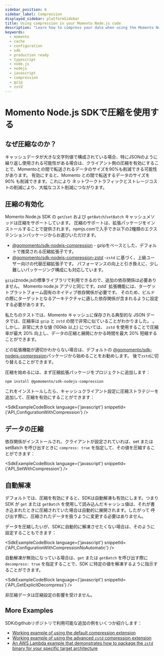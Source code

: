 ```yaml
---
sidebar_position: 6
sidebar_label: Compression
displayed_sidebar: platformSidebar
title: Using compression in your Momento Node.js code
description: "Learn how to compress your data when using the Momento Node.js SDK"
keywords:
  - momento
  - cache
  - configuration
  - sdk
  - production ready
  - typescript
  - node.js
  - nodejs
  - javascript
  - compression
  - gzip
  - zstd
---
```



# Momento Node.js SDKで圧縮を使用する

## なぜ圧縮なのか？

キャッシュデータが大きな文字列値で構成されている場合、特にJSONのように繰り返し使用される可能性がある場合は、クライアント側の圧縮を有効にすることで、Momentoとの間で転送されるデータのサイズを90%も削減できる可能性があります。
有効にすると、Momento との間で転送するデータのサイズを 90% も削減できます。これにより
ネットワークトラフィックとストレージコストの削減により、大幅なコスト削減につながります。

## 圧縮の有効化

Momento Node.js SDK の `get`/`set` および `getBatch`/`setBatch` キャッシュメソッドは圧縮をサポートしています。
圧縮のサポートは、拡張パッケージをインストールすることで提供されます。npmjs.comで入手でき以下の2種類のエクステンションパッケージからお選びいただけます。

- [@gomomento/sdk-nodejs-compression](https://www.npmjs.com/package/@gomomento/sdk-nodejs-compression) - gzipをベースとした、デフォルトで推奨される圧縮拡張子です。
- [@gomomento/sdk-nodejs-compression-zstd](https://www.npmjs.com/package/@gomomento/sdk-nodejs-compression-zstd) -`zstd` に基づく、上級ユーザー向けの代替圧縮拡張子です。
  パフォーマンスの向上と引き換えに、少し難しいパッケージング構成にも対応しています。

`gzip`はnode.jsの標準ライブラリで利用できるので、追加の依存関係は必要ありません。
Momento node.js アプリと同じです。zstd` 拡張機能には、ターゲットプラットフォーム固有のネイティブ依存関係が必要です。
そのため、ビルドの際にターゲットとなるアーキテクチャに適した依存関係が含まれるように設定する必要があります。

私たちのテストでは、Momento キャッシュに保存される典型的な JSON データでは、圧縮率は `gzip` と `zstd` の間で非常に似ていることがわかりました。
。しかし、非常に大きな値 (100kb 以上) については、 `zstd` を使用することで圧縮率が最大 20% 向上し、データの圧縮と展開にかかる時間を最大 20% 短縮することができます。

どの拡張機能が適切かわからない場合は、デフォルトの
[@gomomento/sdk-nodejs-compression](https://www.npmjs.com/package/@gomomento/sdk-nodejs-compression)パッケージから始めることをお勧めします。
後で`zstd`に切り替えることができます。

圧縮を始めるには、まず圧縮拡張パッケージをプロジェクトに追加します：

```cli
npm install @gomomento/sdk-nodejs-compression
```

これをインストールしたら、キャッシュクライアント設定に圧縮ストラテジーを追加して、圧縮を有効にすることができます：

<SdkExampleCodeBlock language={'javascript'} snippetId={'API_ConfigurationWithCompression'} />

## データの圧縮

依存関係がインストールされ、クライアントが設定されていれば、set または setBatch を呼び出すときに `compress: true` を指定して、その値を圧縮することができます：

<SdkExampleCodeBlock language={'javascript'} snippetId={'API_SetWithCompression'} />

## 自動解凍

デフォルトでは、圧縮を有効にすると、SDKは自動解凍も有効にします。つまり
SDK が `get` または `getBatch` を使用して読み込んだキャッシュ値は、それが書き込まれたときに圧縮されていた場合は自動的に展開されます。したがって
呼び出す際に、圧縮されたデータを扱うように変更する必要はありません。

データを圧縮したいが、SDKに自動的に解凍させたくない場合は、そのように設定することもできます：

<SdkExampleCodeBlock language={'javascript'} snippetId={'API_ConfigurationWithCompressionNoAutomatic'} />

自動解凍が無効になっている場合は、`get` または `getBatch` を呼び出す際に `decompress: true` を指定することで、SDK に特定の値を解凍するように指示することができます。

<SdkExampleCodeBlock language={'javascript'} snippetId={'API_GetExplicitDecompress'} />

非圧縮データは圧縮設定の影響を受けません。

## More Examples

SDKのgithubリポジトリで利用可能な追加の例をいくつか紹介します：

- [Working example of using the default compression extension](https://github.com/momentohq/client-sdk-javascript/blob/main/examples/nodejs/compression)
- [Working example of using the advanced `zstd` compression extension](https://github.com/momentohq/client-sdk-javascript/blob/main/examples/nodejs/compression-zstd)
- [An AWS Lambda example that demonstrates how to package the `zstd` binary for your specific target architecture](https://github.com/momentohq/client-sdk-javascript/blob/main/examples/nodejs/aws/lambda-examples/advanced-compression)
